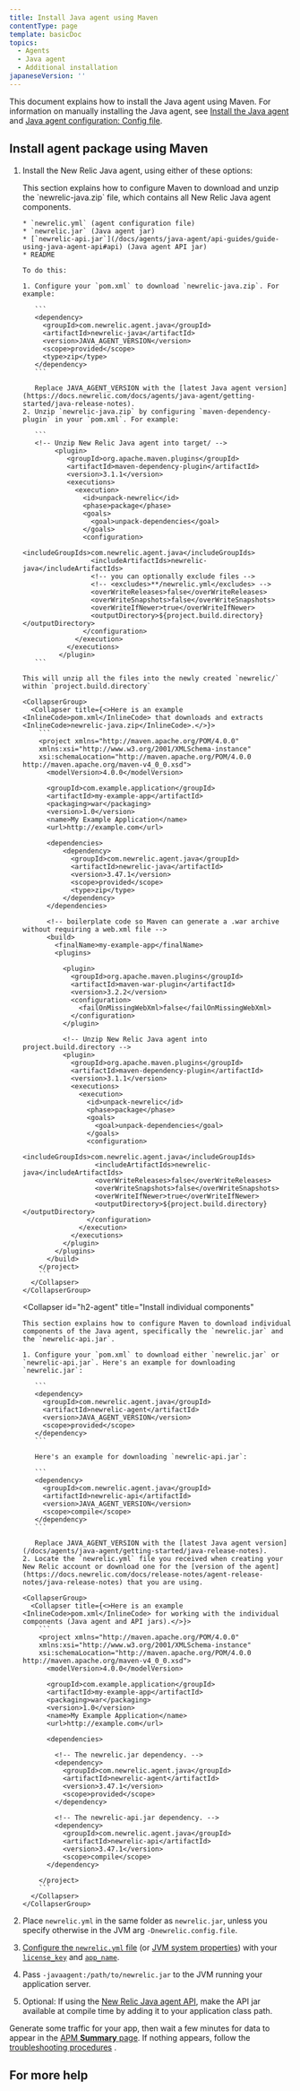 ```yaml
---
title: Install Java agent using Maven
contentType: page
template: basicDoc
topics:
  - Agents
  - Java agent
  - Additional installation
japaneseVersion: ''
---
```


This document explains how to install the Java agent using Maven. For information on manually installing the Java agent, see [Install the Java agent](/docs/agents/java-agent/installation/install-java-agent) and [Java agent configuration: Config file](/docs/agents/java-agent/configuration/java-agent-configuration-config-file).

## Install agent package using Maven

1. Install the New Relic Java agent, using either of these options:

   <CollapserGroup>
     <Collapser
       id="h2-zip"
       title="Install complete agent package"
     >
       This section explains how to configure Maven to download and unzip the `newrelic-java.zip` file, which contains all New Relic Java agent components.

       * `newrelic.yml` (agent configuration file)
       * `newrelic.jar` (Java agent jar)
       * [`newrelic-api.jar`](/docs/agents/java-agent/api-guides/guide-using-java-agent-api#api) (Java agent API jar)
       * README

       To do this:

       1. Configure your `pom.xml` to download `newrelic-java.zip`. For example:

          ```
          <dependency>
            <groupId>com.newrelic.agent.java</groupId>
            <artifactId>newrelic-java</artifactId>
            <version>JAVA_AGENT_VERSION</version>
            <scope>provided</scope>
            <type>zip</type>
          </dependency>
          ```

          Replace JAVA_AGENT_VERSION with the [latest Java agent version](https://docs.newrelic.com/docs/agents/java-agent/getting-started/java-release-notes).
       2. Unzip `newrelic-java.zip` by configuring `maven-dependency-plugin` in your `pom.xml`. For example:

          ```
          <!-- Unzip New Relic Java agent into target/ -->
               <plugin>
                  <groupId>org.apache.maven.plugins</groupId>
                  <artifactId>maven-dependency-plugin</artifactId>
                  <version>3.1.1</version>
                  <executions>
                    <execution>
                      <id>unpack-newrelic</id>
                      <phase>package</phase>
                      <goals>
                        <goal>unpack-dependencies</goal>
                      </goals>
                      <configuration>
                        <includeGroupIds>com.newrelic.agent.java</includeGroupIds>
                        <includeArtifactIds>newrelic-java</includeArtifactIds>
                        <!-- you can optionally exclude files -->
                        <!-- <excludes>**/newrelic.yml</excludes> -->
                        <overWriteReleases>false</overWriteReleases>
                        <overWriteSnapshots>false</overWriteSnapshots>
                        <overWriteIfNewer>true</overWriteIfNewer>
                        <outputDirectory>${project.build.directory}</outputDirectory>
                      </configuration>
                    </execution>
                  </executions>
                </plugin>
          ```

       This will unzip all the files into the newly created `newrelic/` within `project.build.directory`

       <CollapserGroup>
         <Collapser title={<>Here is an example <InlineCode>pom.xml</InlineCode> that downloads and extracts <InlineCode>newrelic-java.zip</InlineCode>.</>}>
           ```
           <project xmlns="http://maven.apache.org/POM/4.0.0"
           xmlns:xsi="http://www.w3.org/2001/XMLSchema-instance"
           xsi:schemaLocation="http://maven.apache.org/POM/4.0.0 http://maven.apache.org/maven-v4_0_0.xsd">
             <modelVersion>4.0.0</modelVersion>

             <groupId>com.example.application</groupId>
             <artifactId>my-example-app</artifactId>
             <packaging>war</packaging>
             <version>1.0</version>
             <name>My Example Application</name>
             <url>http://example.com</url>

             <dependencies>
                 <dependency>
                   <groupId>com.newrelic.agent.java</groupId>
                   <artifactId>newrelic-java</artifactId>
                   <version>3.47.1</version>
                   <scope>provided</scope>
                   <type>zip</type>
                 </dependency>   
             </dependencies>

             <!-- boilerplate code so Maven can generate a .war archive without requiring a web.xml file -->
             <build>
               <finalName>my-example-app</finalName>
               <plugins>

                 <plugin>
                   <groupId>org.apache.maven.plugins</groupId>
                   <artifactId>maven-war-plugin</artifactId>
                   <version>3.2.2</version>
                   <configuration>
                     <failOnMissingWebXml>false</failOnMissingWebXml>
                   </configuration>
                 </plugin>

                 <!-- Unzip New Relic Java agent into project.build.directory -->
                 <plugin>
                   <groupId>org.apache.maven.plugins</groupId>
                   <artifactId>maven-dependency-plugin</artifactId>
                   <version>3.1.1</version>
                   <executions>
                     <execution>
                       <id>unpack-newrelic</id>
                       <phase>package</phase>
                       <goals>
                         <goal>unpack-dependencies</goal>
                       </goals>
                       <configuration>
                         <includeGroupIds>com.newrelic.agent.java</includeGroupIds>
                         <includeArtifactIds>newrelic-java</includeArtifactIds>
                         <overWriteReleases>false</overWriteReleases>
                         <overWriteSnapshots>false</overWriteSnapshots>
                         <overWriteIfNewer>true</overWriteIfNewer>
                         <outputDirectory>${project.build.directory}</outputDirectory>
                       </configuration>
                     </execution>
                   </executions>
                 </plugin>
               </plugins>
             </build>
           </project>
           ```
         </Collapser>
       </CollapserGroup>
     </Collapser>

     <Collapser
       id="h2-agent"
       title="Install individual components"
     >
       This section explains how to configure Maven to download individual components of the Java agent, specifically the `newrelic.jar` and the `newrelic-api.jar`.

       1. Configure your `pom.xml` to download either `newrelic.jar` or `newrelic-api.jar`. Here's an example for downloading `newrelic.jar`:

          ```
          <dependency>
            <groupId>com.newrelic.agent.java</groupId>
            <artifactId>newrelic-agent</artifactId>
            <version>JAVA_AGENT_VERSION</version>
            <scope>provided</scope>
          </dependency>
          ```

          Here's an example for downloading `newrelic-api.jar`:

          ```
          <dependency>
            <groupId>com.newrelic.agent.java</groupId>
            <artifactId>newrelic-api</artifactId>
            <version>JAVA_AGENT_VERSION</version>
            <scope>compile</scope>
          </dependency>
          ```

          Replace JAVA_AGENT_VERSION with the [latest Java agent version](/docs/agents/java-agent/getting-started/java-release-notes).
       2. Locate the `newrelic.yml` file you received when creating your New Relic account or download one for the [version of the agent](https://docs.newrelic.com/docs/release-notes/agent-release-notes/java-release-notes) that you are using.

       <CollapserGroup>
         <Collapser title={<>Here is an example <InlineCode>pom.xml</InlineCode> for working with the individual components (Java agent and API jars).</>}>
           ```
           <project xmlns="http://maven.apache.org/POM/4.0.0"
           xmlns:xsi="http://www.w3.org/2001/XMLSchema-instance"
           xsi:schemaLocation="http://maven.apache.org/POM/4.0.0 http://maven.apache.org/maven-v4_0_0.xsd">
             <modelVersion>4.0.0</modelVersion>

             <groupId>com.example.application</groupId>
             <artifactId>my-example-app</artifactId>
             <packaging>war</packaging>
             <version>1.0</version>
             <name>My Example Application</name>
             <url>http://example.com</url>

             <dependencies>

               <!-- The newrelic.jar dependency. -->
               <dependency>
                 <groupId>com.newrelic.agent.java</groupId>
                 <artifactId>newrelic-agent</artifactId>
                 <version>3.47.1</version>
                 <scope>provided</scope>
               </dependency>
       
               <!-- The newrelic-api.jar dependency. -->
               <dependency>
                 <groupId>com.newrelic.agent.java</groupId>
                 <artifactId>newrelic-api</artifactId>
                 <version>3.47.1</version>
                 <scope>compile</scope>
             </dependency>

           </project>
           ```
         </Collapser>
       </CollapserGroup>
     </Collapser>
   </CollapserGroup>
2. Place `newrelic.yml` in the same folder as `newrelic.jar`, unless you specify otherwise in the JVM arg `-Dnewrelic.config.file`.
3. [Configure the `newrelic.yml` file](/docs/agents/java-agent/configuration/java-agent-configuration-config-file) (or [JVM system properties](https://docs.newrelic.com/docs/agents/java-agent/configuration/java-agent-configuration-config-file#General)) with your [`license_key`](/docs/accounts-partnerships/install-new-relic/account-setup/license-key) and [`app_name`](/docs/agents/java-agent/configuration/java-agent-configuration-config-file#cfg-app_name).
4. Pass `-javaagent:/path/to/newrelic.jar` to the JVM running your application server.
5. Optional: If using the [New Relic Java agent API](https://docs.newrelic.com/docs/agents/java-agent/custom-instrumentation/java-agent-api), make the API jar available at compile time by adding it to your application class path.

Generate some traffic for your app, then wait a few minutes for data to appear in the [APM **Summary** page](/docs/applications-menu/applications-overview). If nothing appears, follow the [troubleshooting procedures](/docs/agents/java-agent/troubleshooting/no-data-appears-java) .

## For more help
